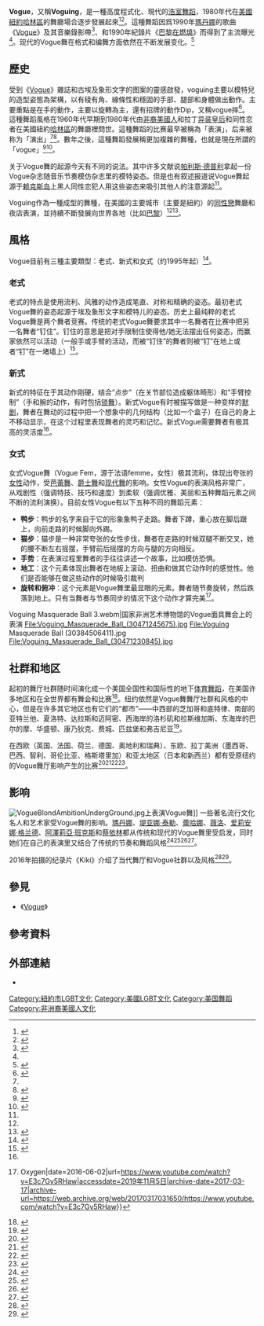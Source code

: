 '''Vogue'''，又稱'''Voguing'''，是一種高度程式化、現代的[[浩室音樂|浩室舞蹈]]，1980年代在[[美国|美國]][[纽约|紐約]][[哈莱姆|哈林區]]的舞廳場合逐步發展起來<ref>{{cite book|title=Catwalk|last=Gregory|first=Deborah|publisher=Random House, Inc.|year=2008|location=New York City|ISBN=978-0-375-84895-7}}</ref><ref name="ds">{{cite news|url=http://www.dancespirit.com/articles/1844|title=The Vogue trend returns|last=Freeman|first=Santiago|date=August 1, 2008|work=DanceSpirit.com|publisher=MacFadden Performing Arts Media|accessdate=2010-11-14|deadurl=yes|archiveurl=https://web.archive.org/web/20101121152407/http://dancespirit.com/articles/1844|archivedate=2010-11-21}}</ref>。這種舞蹈因爲1990年[[麥當娜|瑪丹娜]]的歌曲《[[風尚|Vogue]]》及其音樂錄影帶<ref>{{cite book|title=Madonna as postmodern myth: how one star's self-construction rewrites sex, gender, Hollywood, and the American dream|url=https://archive.org/details/madonnaaspostmod0000guil|last=Guilbert|first=Georges-Claude|publisher=McFarland|year=2002|ISBN=978-0-7864-1408-6}}</ref>、和1990年紀錄片《[[巴黎在燃燒|巴黎在燃燒]]》而得到了主流曝光<ref name="ds" />。现代的Vogue舞在格式和编舞方面依然在不断发展变化。<ref name=":2">{{Cite news|url=https://www.nytimes.com/interactive/2015/07/22/arts/dance/20150726-vogue.html|title=Vogueing Is Still Burning Up the Dance Floor in New York|last=Schaefer|first=Brian|date=2015年7月23日|work=纽约时报|access-date=2019年11月4日|issn=0362-4331|archive-date=2018年6月8日|archive-url=https://web.archive.org/web/20180608191847/https://www.nytimes.com/interactive/2015/07/22/arts/dance/20150726-vogue.html}}</ref>

== 歷史 ==
受到《[[时尚_(杂志)|Vogue]]》雜誌和古埃及象形文字的图案的靈感啟發，voguing主要以模特兒的造型姿態為架構，以有稜有角、線條性和穩固的手部、腿部和身體做出動作。主要重點是在手的動作，主要以旋轉為主，還有招牌的動作Dip，又稱vogue摔<ref name=":0">{{Cite book|url=https://www.worldcat.org/oclc/863223074|title=Voguing and the house ballroom scene of New York City 1989-92|last=Stuart.|first=Baker,|date=2011年1月1日|isbn=9780955481765|oclc=863223074}}</ref>。這種舞蹈風格在1960年代早期到1980年代由[[非裔美国|非裔美國人]]和拉丁[[异装皇后|异装皇后]]和同性恋者在美國紐約[[哈莱姆区|哈林區]]的舞廳裡問世。這種舞蹈的比赛最早被稱為「表演」，后来被称为「演出」<ref name="ds" /><ref name=":3">{{Cite journal|last=Jackson|first=Jonathan David|date=Autumn 2002|title=The Social World of Voguing|url=http://jashm.press.illinois.edu/12.2/12-2TheSocial_Jackson26-42.pdf|journal=Journal for the Anthropological Study of Human Movement|volume=12.2|pages=26–42|access-date=2019-11-04|archive-date=2015-12-28|archive-url=https://web.archive.org/web/20151228171023/http://jashm.press.illinois.edu/12.2/12-2TheSocial_Jackson26-42.pdf}}</ref>。數年之後，這種舞蹈發展稱更加複雜的舞種，也就是現在所謂的「vogue」<ref name=":1">{{Cite journal|last=Becquer|first=Marcos|last2=Gatti|first2=Jose|date=1991-09-01|title=Elements of Vogue|journal=Third Text|volume=5|issue=16-17|pages=65–81|doi=10.1080/09528829108576327|issn=0952-8822}}</ref><ref>{{Cite web|url=http://www.huffingtonpost.com/janet-upadhye/vogue-not-madonnas-dance_b_1613478.html|title=Vogue: Not Madonna's Dance|last=Upadhye|first=Janet|date=2012年6月21日|website=HuffPost|access-date=2019年11月4日|archive-date=2017年3月15日|archive-url=https://web.archive.org/web/20170315134716/http://www.huffingtonpost.com/janet-upadhye/vogue-not-madonnas-dance_b_1613478.html}}</ref>。

关于Vogue舞的起源今天有不同的说法。其中许多文献说[[帕利斯·德普利|帕利斯·德普利]]拿起一份Vogue杂志随音乐节奏模仿杂志里的模特姿态。但是也有叙述报道说Vogue舞起源于[[赖克斯岛|赖克斯岛]]上黑人同性恋犯人用这些姿态来吸引其他人的注意源起<ref name=":0" />。

Voguing作為一種成型的舞種，在美國的主要城市（主要是紐約）的[[同性戀|同性戀]]舞廳和夜店表演，並持續不斷發展向世界各地（比如[[巴黎|巴黎]]）<ref name=":2" /><ref>{{Cite web|url=https://www.vice.com/en_us/article/french-drag-queen-dance-battles|title=French Drag Queen Dance Battles|last=Veine|first=France|date=2014年3月13日|website=VICE|access-date=2019年11月4日|archive-date=2017年4月29日|archive-url=https://web.archive.org/web/20170429000841/https://www.vice.com/en_us/article/french-drag-queen-dance-battles}}</ref>。

== 風格 ==
Vogue目前有三種主要類型：老式、新式和女式（约1995年起）<ref>{{Cite journal|last=Tara|first=Susman,|date=2000-01-01|title=The Vogue of Life: Fashion Culture, Identity, and the Dance of Survival in the Gay BalIs|journal=disClosure: A Journal of Social Theory|volume=9|issue=1|doi=10.13023/disclosure.09.15|issn=1055-6133}}</ref>。

===老式===
老式的特点是使用流利、风雅的动作造成笔直、对称和精确的姿态。最初老式Vogue舞的姿态起源于埃及象形文字和模特儿的姿态。历史上最纯粹的老式Vogue舞是两个舞者竞赛。传统的老式Vogue舞要求其中一名舞者在比赛中把另一名舞者“钉住”。钉住的意思是把对手限制住使得他/她无法摆出任何姿态，而赢家依然可以活动（一般手或手臂的活动，而被“钉住”的舞者则被“钉”在地上或者“钉”在一堵墙上）<ref>{{Citation|last=Livingston|first=Jennie|title=Paris Is Burning|date=1991-08-01|url=https://www.imdb.com/title/tt0100332/|first4=Paris|accessdate=2019年11月4日|archive-date=2017-04-20|archive-url=https://web.archive.org/web/20170420092207/http://www.imdb.com/title/tt0100332/}}</ref>。

===新式===
新式的特征在于其动作刚硬，结合“点步”（在关节部位造成躯体畸形）和“手臂控制”（手和腕的动作，有时包括[[锁舞|锁舞]]）。新式Vogue有时被描写做是一种变样的[[默剧|默剧]]，舞者在舞动的过程中把一个想象中的几何结构（比如一个盒子）在自己的身上不移动显示，在这个过程里表现舞者的灵巧和记忆。新式Vogue需要舞者有极其高的灵活度<ref name=":1" />。

===女式===
女式Vogue舞（Vogue Fem，源于法语femme，女性）极其流利，体现出夸张的[[女性气质|女性]]动作，受[[芭蕾舞|芭蕾舞]]、[[爵士舞|爵士舞]]和[[现代舞|现代舞]]的影响。女性Vogue的表演风格非常广，从戏剧性（强调特技、技巧和速度）到柔软（强调优雅、美丽和五种舞蹈元素之间不断的流利演换）。目前女性Vogue有以下五种不同的舞蹈元素：
*'''鸭步'''：鸭步的名字来自于它的形象象鸭子走路。舞者下蹲，重心放在脚后跟上，向前走路的时候脚向外踢。
*'''猫步'''：猫步是一种非常夸张的女性步伐，舞者在走路的时候双腿不断交叉，她的腰不断左右摇摆，手臂前后摇摆的方向与腿的方向相反。
*'''手势'''：在表演过程里舞者的手往往讲述一个故事，比如模仿恐惧。
*'''地工'''：这个元素体现出舞者在地板上滚动、扭曲和做其它动作时的感觉性。他们是否能够在做这些动作的时候吸引裁判
*'''旋转和俯冲'''：这个元素是Vogue舞里最显眼的元素。舞者随节奏旋转，然后跌落到地上。只有当舞者与节奏同步的情况下这个动作才算完美<ref>{{Citation|last=Oxygen Media|title=The 5 Elements of Vogue with Leiomy Maldonado - In Progress {{!}} Oxygen|date=2016-06-02|url=https://www.youtube.com/watch?v=E3c7Gv5RHaw|accessdate=2019年11月5日|archive-date=2017-03-17|archive-url=https://web.archive.org/web/20170317031650/https://www.youtube.com/watch?v=E3c7Gv5RHaw}}</ref>。
<gallery mode="packed" widths="250px" heights="250px">
Voguing Masquerade Ball 3.webm|国家非洲艺术博物馆的Vogue面具舞会上的表演
File:Voguing_Masquerade_Ball_(30471245675).jpg
File:Voguing Masquerade Ball (30384506411).jpg
File:Voguing_Masquerade_Ball_(30471230845).jpg
</gallery>

==社群和地区==
起初的舞厅社群随时间演化成一个美国全国性和国际性的地下[[体育舞蹈|体育舞蹈]]，在美国许多地区和在全世界都有舞会和比赛<ref>{{Citation|last=streetstar|title=STREETSTAR 2013 - Vogue Femme Final Battle Lasseindra (FRA) vs Ida"Inxi" Holmlund (FIN)|date=2013-08-22|url=https://www.youtube.com/watch?v=Jhhd_tEaJEQ|accessdate=2019年11月5日|archive-date=2021-10-13|archive-url=https://web.archive.org/web/20211013091444/https://www.youtube.com/watch?v=Jhhd_tEaJEQ}}</ref>。纽约依然是Vogue舞舞厅社群和风格的中心，但是在许多其它地区也有它们的“都市”——中西部的芝加哥和底特律、南部的亚特兰他、夏洛特、达拉斯和迈阿密、西海岸的洛杉矶和拉斯维加斯、东海岸的巴尔的摩、华盛顿、康乃狄克、费城、匹兹堡和弗吉尼亚<ref>{{Cite book|title=Butch queens up in pumps : gender, performance, and ballroom culture in Detroit|last=1969-|first=Bailey, Marlon M.,|isbn=9780472051960|oclc=820123691}}</ref>。

在西欧（英国、法国、荷兰、德国、奥地利和瑞典）、东欧、拉丁美洲（墨西哥、巴西、智利、哥伦比亚、格斯塔里加）和亚太地区（日本和新西兰）都有受原纽约的Vogue舞厅影响产生的比赛<ref>{{Cite web|url=https://www.vice.com/en_us/article/voguing-europe-ewen-spencer-clive-martin|title=Inside Eastern Europe's Wild, Competitive Voguing Scene|website=Vice|access-date=2019年11月5日|archive-date=2022年3月13日|archive-url=https://web.archive.org/web/20220313165036/https://www.vice.com/en/article/avy9ag/voguing-europe-ewen-spencer-clive-martin}}</ref><ref>{{Cite news|url=http://www.catchnews.com/lite/youtube-sensation-japan-aya-sato-bambi-voguing-madonna-nicky-minaj-vogue-magazine-1453190072.html|title=Watch: Aya-Bambi, the Japanese dancing couple who will leave you hypnotised|work=''CatchNews.com''|access-date=2019年11月5日|archive-date=2017年4月15日|archive-url=https://web.archive.org/web/20170415201659/http://www.catchnews.com/lite/youtube-sensation-japan-aya-sato-bambi-voguing-madonna-nicky-minaj-vogue-magazine-1453190072.html}}</ref><ref>{{cite news |last=Morton |first=Frances |date=2017年5月9日 |title=Inside New Zealand's Radical Pacific Queer Community |url=https://www.vice.com/en_us/article/785bmb/vogueing-for-survival-inside-new-zealands-radical-pacific-queer-community |work=Vice |location=New Zealand |access-date=2019年11月5日 |archive-date=2017年9月13日 |archive-url=https://web.archive.org/web/20170913044244/https://www.vice.com/en_us/article/785bmb/vogueing-for-survival-inside-new-zealands-radical-pacific-queer-community }}</ref><ref>{{cite news |last=Villegas |first=Richard |year=2016 |title=How voguing and ballroom became cool in Latin America. |url=http://remezcla.com/features/music/rise-of-ballroom-culture-latin-america/ |work=Remezcla |access-date=2019年11月5日 |archive-date=2018年7月17日 |archive-url=https://web.archive.org/web/20180717100336/http://remezcla.com/features/music/rise-of-ballroom-culture-latin-america/ }}</ref>。

==影响==
[[File:VogueBlondAmbitionUndergGround.jpg|thumb]]上表演Vogue舞]]
一些著名流行文化名人和艺术家受Vogue舞的影响。[[瑪丹娜|瑪丹娜]]、[[堤亚娜·泰勒|堤亚娜·泰勒]]、[[蕾哈娜|蕾哈娜]]、[[薇洛|薇洛]]、[[爱莉安娜·格兰德|爱莉安娜·格兰德]]、[[阿澤莉亞·班克斯|阿澤莉亞·班克斯]]和[[蔡依林|蔡依林]]都从传统和现代的Vogue舞里受启发，同时她们在自己的表演里又结合了传统的节奏和舞蹈风格<ref>{{Cite news|url=https://www.theguardian.com/fashion/fashion-blog/2014/nov/18/-sp-vogueing-dance-came-back-into-vogue-madonna|title=How voguing came back into vogue|last=Hunt|first=Kenya|date=2014年11月18日|work=The Guardian|access-date=2019年11月5日|issn=0261-3077|archive-date=2017年6月7日|archive-url=https://web.archive.org/web/20170607191437/https://www.theguardian.com/fashion/fashion-blog/2014/nov/18/-sp-vogueing-dance-came-back-into-vogue-madonna}}</ref><ref name=":4">{{Cite web|url=http://www.latina.com/lifestyle/inspiring-latina/leiomy-maldonado-vogue-choreographer|title=Meet Leiomy Maldonado, the Trans Latina Vogue Dancer Whose Hair Flip Inspired Beyoncé & More|work=LATINA|access-date=2019年11月5日|archive-date=2017年3月13日|archive-url=https://web.archive.org/web/20170313042951/http://www.latina.com/lifestyle/inspiring-latina/leiomy-maldonado-vogue-choreographer}}</ref><ref>{{Cite web|url=http://www.afropunk.com/profiles/blogs/new-music-azealia-banks-new-vogue-worthy-track-the-big-big-beat|title=NEW MUSIC: Azealia Banks' new Vogue-worthy track "The Big Big Beat" is an instant-hit|website=''afropunk.com''|access-date=2019年11月5日|archive-date=2016年8月6日|archive-url=https://web.archive.org/web/20160806084132/http://www.afropunk.com/profiles/blogs/new-music-azealia-banks-new-vogue-worthy-track-the-big-big-beat}}</ref><ref>{{Cite news|url=http://www.vibe.com/2017/01/leiomy-maldonado-on-famous-hair-flip/|title=Leiomy Maldonado Talks Signature Hair Flip That Inspired Beyoncé|date=2017年1月25日|work=Vibe|access-date=2019年11月5日|archive-date=2017年5月10日|archive-url=https://web.archive.org/web/20170510165750/http://www.vibe.com/2017/01/leiomy-maldonado-on-famous-hair-flip/}}</ref>。

2016年拍摄的纪录片《Kiki》介绍了当代舞厅和Vogue社群以及风格<ref>{{Cite news|url=https://www.nytimes.com/2017/02/28/movies/kiki-review.html|title=Review: 'Kiki': The Vogueing Scene, Still a Refuge for Gay and Transgender Youth|last=Kenny|first=Glenn|date=2017年2月28日|work=纽约时报|access-date=2019年11月5日|issn=0362-4331|archive-date=2017年3月2日|archive-url=https://web.archive.org/web/20170302054935/https://www.nytimes.com/2017/02/28/movies/kiki-review.html}}</ref><ref>{{Citation|last=MovieZine|title=Kiki (2016) - Trailer|date=2016年6月30日|url=https://www.youtube.com/watch?v=ixeDKdMLRHw|accessdate=2019年11月5日}}</ref>。

== 參見 ==
* 《[[風尚|Vogue]]》

== 參考資料 ==
{{Reflist}}

== 外部連結 ==
* {{YouTube|DSFKZwyPwyI|Voguing: The Message (1989) – Short documentary featuring the House of Ninja}}

{{街舞}}

{{DEFAULTSORT:Vogue (舞蹈)}}
[[Category:紐約市LGBT文化|Category:紐約市LGBT文化]]
[[Category:美國LGBT文化|Category:美國LGBT文化]]
[[Category:美国舞蹈|Category:美国舞蹈]]
[[Category:非洲裔美國人文化|Category:非洲裔美國人文化]]